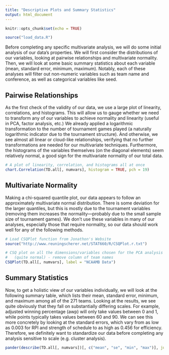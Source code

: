 ```yaml
---
title: "Descriptive Plots and Summary Statistics"
output: html_document
---
```


```r
knitr::opts_chunk$set(echo = TRUE)
```

```r
source("load_data.R")
```

Before completing any specific multivariate analysis, we will do some initial analysis of our data's properties. We will first consider the distributions of our variables, looking at pairwise relationships and multivariate normality. Then, we will look at some basic summary statistics about each variable (mean, standard error, minimum, maximum). Notably, each of these analyses will filter out non-numeric variables such as team name and conference, as well as categorical variables like seed.

## Pairwise Relationships
As the first check of the validity of our data, we use a large plot of linearity, correlations, and histograms. This will allow us to gauge whether we need to transform any of our variables to achieve normality and linearity (useful in PCA, factor analysis, etc.) We already applied a logarithmic transformation to the number of tournament games played (a naturally logarithmic indicator due to the tournament structure). And otherwise, we see almost all linear or cloud-like relationships, verifying that no further transformations are needed for our multivariate techniques. Furthermore, the histograms of the variables themselves (on the diagonal elements) seem relatively normal, a good sign for the multivariate normality of our total data.

```r
# A plot of linearity, correlation, and histograms all at once
chart.Correlation(TD.all[, numvars], histogram = TRUE, pch = 19)
```

## Multivariate Normality
Making a chi-squared quantile plot, our data appears to follow an approximately multivariate normal distribution. There is some deviation for the larger quantiles, but this is mostly due to the tournament variables (removing them increases the normality---probably due to the small sample size of tournament games). We don't use these variables in many of our analyses, especially those that require normality, so our data should work well for any of the following methods.
\bigbreak
```r
# Load CSQPlot function from Jonathon's Website
source("http://www.reuningscherer.net/STAT660/R/CSQPlot.r.txt")

# CSQ plot on all the dimensions/variables chosen for the PCA analysis 
#   (quite normal) - remove column of team names
CSQPlot(TD.all[, numvars], label = "NCAAMB Data")
```

## Summary Statistics
Now, to get a holistic view of our variables individually, we will look at the following summary table, which lists their mean, standard error, minimum, and maximum among all of the 271 teams. Looking at the results, we see quite obviously that they fall on substantially differing scales. For example, adjusted winning percentage (awp) will only take values between 0 and 1, while points typically takes values between 60 and 90. We can see this more concretely by looking at the standard errors, which vary from as low as 0.003 for RPI and strength of schedule to as high as 0.456 for efficiency. Therefore, we definitely want to standardize our data before completing any analysis sensitive to scale (e.g. cluster analysis).
\bigbreak
```r
pander(describe(TD.all[, numvars])[, c("mean", "se", "min", "max")], justify = "left")
```